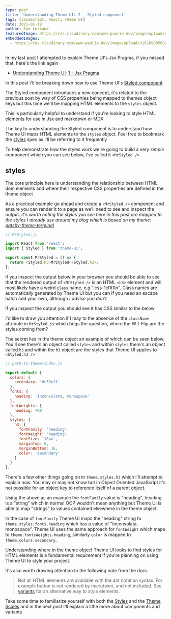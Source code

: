 ```yaml
---
type: post
title: 'Understanding Theme UI: 2 - Styled component'
tags: [JavaScript, React, Theme UI]
date: 2021-01-18
author: Eno Leriand
featuredImage: https://res.cloudinary.com/www-paulie-dev/image/upload/v1610989066/paulie.dev/2021/01/theme-ui-alpha-2_eocw5n.jpg
embeddedImages:
  - https://res.cloudinary.com/www-paulie-dev/image/upload/v1610990568/paulie.dev/2021/01/theme-ui-alpha-2-embedded-1_ixlnc9.jpg
---
```


In my last post I attempted to explain Theme UI's Jsx Pragma, if you missed that, here's the link again

- [Understanding Theme UI: 1 - Jsx Pragma](/posts/2021/01/theme-ui-alpha-1/)

In this post i'll be breaking down how to use Theme UI's [Styled component](https://theme-ui.com/styled)

The Styled component introduces a new concept, it's related to the previous post by way of CSS properties being mapped
to themes object keys but this time we'll be mapping HTML elements to the `styles` object.

This is particularly helpful to understand if you're looking to style HTML elements for use in Jsx and markdown or MDX

The key to understanding the Styled component is to understand how Theme UI maps HTML elements to the `styles` object.
Feel free to bookmark the [styles](https://theme-ui.com/theme-spec#styles) spec as i'll be referring to it frequently

To help demonstrate how the styles work we're going to build a very _simple_ component which you can see below, i've
called it `<MrStyled />`

## styles

The core principle here is understanding the relationship between HTML dom elements and where their respective CSS
properties are defined in the theme object

As a practical example go ahead and create a `<MrStyled />` component and ensure you can render it to a page as we'll
need to see and inspect the output. _it's worth noting the styles you see here in this post are mapped to the styles I
already use around my blog which is based on my theme:
[gatsby-theme-terminal](https://github.com/PaulieScanlon/gatsby-theme-terminal)_

```javascript
// MrStyled.js

import React from 'react';
import { Styled } from 'theme-ui';

export const MrStyled = () => {
  return <Styled.h3>MrStyled</Styled.h3>;
};
```

If you inspect the output below in your browser you should be able to see that the rendered output of `<MrStyled />` is
an HTML `<h3>` element and will most likely have a weird `class` name, e.g ".css-1cl1f0n". Class names are automatically
generated by Theme UI but you can if you need an escape hatch add your own, although _I advise you don't_

If you inspect the output you should see it has CSS similar to the below

<CodeSandbox codeSandboxId="understanding-theme-ui-styled-component-rbceqc" />

I'd like to draw you attention if I may to the absence of the `className` attribute in `MrStyled.js` which begs the
question, where the W.T.Flip are the styles coming from?

The secret lies in the theme object an example of which can be seen below. You'll see there's an object called `styles`
and within `styles` there's an object called `h3` and within the `h3` object are the styles that Theme UI applies to
`<Styled.h3 />`

```javascript
// path-to-theme/index.js

export default {
  colors: {
    secondary: '#c39eff'
  },
  fonts: {
    heading: 'Inconsolata, monospace'
  },
  fontWeights: {
    heading: 700
  },
  styles: {
    h3: {
      fontFamily: 'heading',
      fontWeight: 'heading',
      fontSize: '18px',
      marginTop: 0,
      marginBottom: 16,
      color: 'secondary'
    }
  }
};
```

<GatsbyImage alt="diagram of theme object map" image={props.embedded.image1} />

There's a few other things going on in `theme.styles.h3` which i'll attempt to explain now. You may or may not know but
in Object Oriented JavaScript it's not possible for an object key to reference itself of a parent object.

Using the above as an example the `fontFamily` value is "heading", heading is a "string" which in normal OOP wouldn't
mean anything but Theme UI is able to map "strings" to values contained elsewhere in the theme object.

In the case of `fontFamily` Theme UI maps the "heading" string to `theme.styles.fonts.heading` which has a value of
"Inconsolata, monospace". Theme UI uses the same approach for `fontWeight` which maps to `theme.fontsWeights.heading`,
similarly `color` is mapped to `theme.colors.secondary`.

Understanding where in the theme object Theme UI looks to find styles for HTML elements is a fundamental requirement if
you're planning on using Theme UI to style your project.

It's also worth drawing attention to the following note from the docs

> Not all HTML elements are available with the dot notation syntax. For example button is not rendered by markdown, and
> not included. See [variants](https://theme-ui.com/theme-spec/#variants) for an alternative way to style elements.

Take some time to familiarize yourself with both the [Styles](https://theme-ui.com/theme-spec#styles) and the
[Theme Scales](https://theme-ui.com/theme-spec#theme-scales) and in the next post I'll explain a little more about
components and variants
